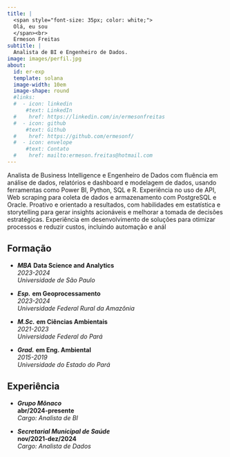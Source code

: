 ```yaml
---
title: |
  <span style="font-size: 35px; color: white;">
  Olá, eu sou
  </span><br>
  Ermeson Freitas
subtitle: |
  Analista de BI e Engenheiro de Dados.
image: images/perfil.jpg
about:
  id: er-exp
  template: solana
  image-width: 10em
  image-shape: round
  #links:
  #  - icon: linkedin
      #text: LinkedIn
  #    href: https://linkedin.com/in/ermesonfreitas
  #  - icon: github
      #text: Github
  #    href: https://github.com/ermesonf/
  #  - icon: envelope
      #text: Contato
  #    href: mailto:ermeson.freitas@hotmail.com
---
```


<head>

<!-- Preload background image -->

<link rel="preload" href="/images/amz.png" as="image"/>

```{=html}
  <style>
body {
 position: relative;
}

body::before {
 content: "";
 position: absolute;
 top: 0;
 left: 0;
 width: 100%;
 height: 100%;
 background-image: 
 /*url('/images/Zenitsu.jpeg');*/
 background-size: cover;
 opacity: 0.3; /* Adjust this value to change the transparency of the background image */
 z-index: -1;
}
 </style>
```
<!-- </head> -->

<!-- ::: {#hero-heading} -->

<!-- Cientista de dados \| Engenheiro Ambiental -->

<!-- ::: -->

::: edu-exp
:::

Analista de Business Intelligence e Engenheiro de Dados com fluência em análise de dados, relatórios e dashboard e modelagem de dados, usando ferramentas como Power BI, Python, SQL e R. Experiência no uso de API, Web scraping para coleta de dados e armazenamento com PostgreSQL e Oracle. Proativo e orientado a resultados, com habilidades em estatística e storytelling para gerar insights acionáveis e melhorar a tomada de decisões estratégicas. Experiência em desenvolvimento de soluções para otimizar processos e reduzir custos, incluindo automação e anál

::: grid
::: {.g-col-12 .g-col-md-7 style="text-align: left;"}
## Formação

-   ***MBA*** **Data Science and Analytics**\
    *2023-2024*\
    *Universidade de São Paulo*

-   ***Esp.*** **em Geoprocessamento**\
    *2023-2024*\
    *Universidade Federal Rural da Amazônia*

-   ***M.Sc.*** **em Ciências Ambientais**\
    *2021-2023*\
    *Universidade Federal do Pará*

-   ***Grad.*** **em Eng. Ambiental**\
    *2015-2019*\
    *Universidade do Estado do Pará*
:::

::: {.g-col-12 .g-col-md-5 style="text-align: left;"}
## Experiência

-   ***Grupo Mônaco***\
    **abr/2024-presente**\
    *Cargo: Analista de BI*

-   ***Secretarial Municipal de Saúde***\
    **nov/2021-dez/2024**\
    *Cargo: Analista de Dados*
:::
:::

